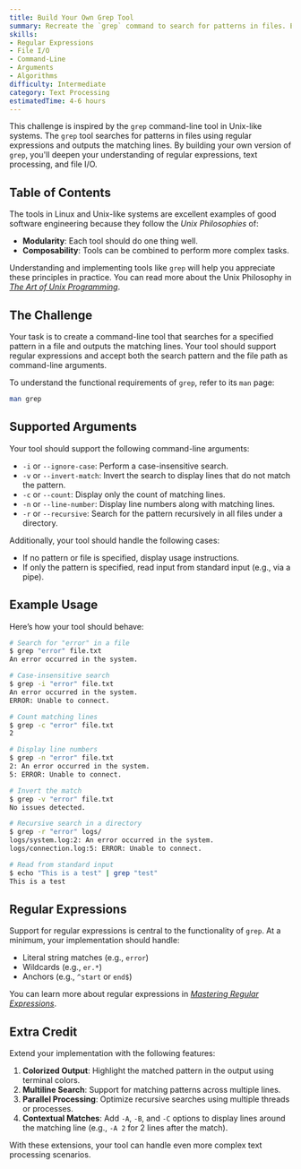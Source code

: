 ```yaml
---
title: Build Your Own Grep Tool
summary: Recreate the `grep` command to search for patterns in files. Explore regular expressions, file searching algorithms, and command-line arguments.
skills:
- Regular Expressions
- File I/O
- Command-Line
- Arguments
- Algorithms
difficulty: Intermediate
category: Text Processing
estimatedTime: 4-6 hours
---
```


This challenge is inspired by the `grep` command-line tool in Unix-like systems. The `grep` tool searches for patterns in files using regular expressions and outputs the matching lines. By building your own version of `grep`, you'll deepen your understanding of regular expressions, text processing, and file I/O.

## Table of Contents

The tools in Linux and Unix-like systems are excellent examples of good software engineering because they follow the _Unix Philosophies_ of:

- **Modularity**: Each tool should do one thing well.
- **Composability**: Tools can be combined to perform more complex tasks.

Understanding and implementing tools like `grep` will help you appreciate these principles in practice. You can read more about the Unix Philosophy in [_The Art of Unix Programming_](http://www.catb.org/~esr/writings/taoup/html).

## The Challenge

Your task is to create a command-line tool that searches for a specified pattern in a file and outputs the matching lines. Your tool should support regular expressions and accept both the search pattern and the file path as command-line arguments.

To understand the functional requirements of `grep`, refer to its `man` page:

```bash
man grep
```

## Supported Arguments

Your tool should support the following command-line arguments:

- `-i` or `--ignore-case`: Perform a case-insensitive search.
- `-v` or `--invert-match`: Invert the search to display lines that do not match the pattern.
- `-c` or `--count`: Display only the count of matching lines.
- `-n` or `--line-number`: Display line numbers along with matching lines.
- `-r` or `--recursive`: Search for the pattern recursively in all files under a directory.

Additionally, your tool should handle the following cases:

- If no pattern or file is specified, display usage instructions.
- If only the pattern is specified, read input from standard input (e.g., via a pipe).

## Example Usage

Here’s how your tool should behave:

```bash
# Search for "error" in a file
$ grep "error" file.txt
An error occurred in the system.

# Case-insensitive search
$ grep -i "error" file.txt
An error occurred in the system.
ERROR: Unable to connect.

# Count matching lines
$ grep -c "error" file.txt
2

# Display line numbers
$ grep -n "error" file.txt
2: An error occurred in the system.
5: ERROR: Unable to connect.

# Invert the match
$ grep -v "error" file.txt
No issues detected.

# Recursive search in a directory
$ grep -r "error" logs/
logs/system.log:2: An error occurred in the system.
logs/connection.log:5: ERROR: Unable to connect.

# Read from standard input
$ echo "This is a test" | grep "test"
This is a test
```

## Regular Expressions

Support for regular expressions is central to the functionality of `grep`. At a minimum, your implementation should handle:

- Literal string matches (e.g., `error`)
- Wildcards (e.g., `er.*`)
- Anchors (e.g., `^start` or `end$`)

You can learn more about regular expressions in [_Mastering Regular Expressions_](https://www.oreilly.com/library/view/mastering-regular-expressions/).

## Extra Credit

Extend your implementation with the following features:

1. **Colorized Output**: Highlight the matched pattern in the output using terminal colors.
2. **Multiline Search**: Support for matching patterns across multiple lines.
3. **Parallel Processing**: Optimize recursive searches using multiple threads or processes.
4. **Contextual Matches**: Add `-A`, `-B`, and `-C` options to display lines around the matching line (e.g., `-A 2` for 2 lines after the match).

With these extensions, your tool can handle even more complex text processing scenarios.
